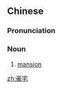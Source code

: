 ==Chinese==
{{zh-forms}}

===Pronunciation===
{{zh-pron
|m=háozhái
|c=hou4 zaak6-2
|cat=n
}}

===Noun===
{{zh-noun}}

# [[mansion]]

[[zh:豪宅]]